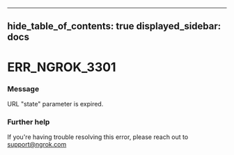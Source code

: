 

---
hide_table_of_contents: true
displayed_sidebar: docs
---


# ERR_NGROK_3301

### Message
URL "state" parameter is expired.

<ErrorDetails error="err_ngrok_3301" />



### Further help
If you're having trouble resolving this error, please reach out to [support@ngrok.com](mailto:support@ngrok.com?subject=Help%20with%20ERR_NGROK_3301)

